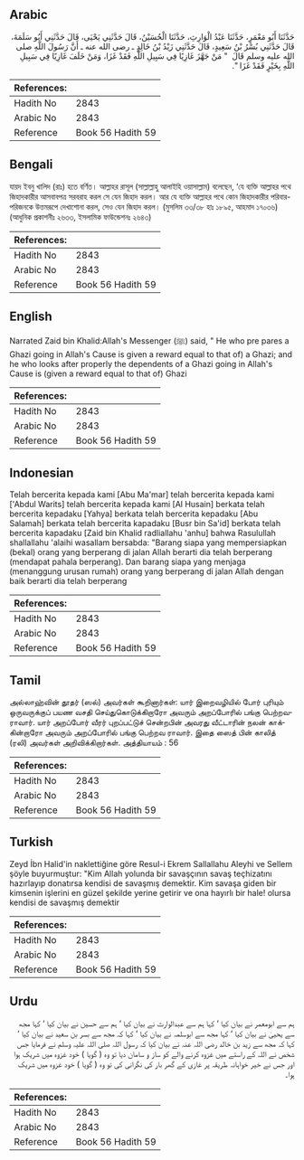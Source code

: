 ## Arabic


<div dir="rtl" lang="ar" style={{fontSize:'larger',backgroundColor:'#f8f9fa',padding:20}}>
حَدَّثَنَا أَبُو مَعْمَرٍ، حَدَّثَنَا عَبْدُ الْوَارِثِ، حَدَّثَنَا الْحُسَيْنُ، قَالَ حَدَّثَنِي يَحْيَى، قَالَ حَدَّثَنِي أَبُو سَلَمَةَ، قَالَ حَدَّثَنِي بُسْرُ بْنُ سَعِيدٍ، قَالَ حَدَّثَنِي زَيْدُ بْنُ خَالِدٍ ـ رضى الله عنه ـ أَنَّ رَسُولَ اللَّهِ صلى الله عليه وسلم قَالَ ‏ "‏ مَنْ جَهَّزَ غَازِيًا فِي سَبِيلِ اللَّهِ فَقَدْ غَزَا، وَمَنْ خَلَفَ غَازِيًا فِي سَبِيلِ اللَّهِ بِخَيْرٍ فَقَدْ غَزَا ‏"‏‏.‏
</div>
<div style={{backgroundColor:'#f8f9fa',padding:20, marginBottom: 10}}><table> <thead> <tr> <th>References:</th> <th></th> </tr> </thead> <tbody><tr><td>Hadith No</td><td>2843</td></tr><tr><td>Arabic No</td><td>2843</td></tr><tr><td>Reference</td><td>Book 56 Hadith 59</td></tr></tbody></table></div>

## Bengali


<div dir="ltr" lang="bn" style={{fontSize:'larger',backgroundColor:'#f8f9fa',padding:20}}>
যায়দ ইবনু খালিদ (রাঃ) হতে বর্ণিত। আল্লাহর রাসূল (সাল্লাল্লাহু আলাইহি ওয়াসাল্লাম) বলেছেন, ‘যে ব্যক্তি আল্লাহর পথে জিহাদকারীর আসবাবপত্র সরবরাহ করল সে যেন জিহাদ করল। আর যে ব্যক্তি আল্লাহর পথে কোন জিহাদকারীর পরিবার-পরিজনকে উত্তমরূপে দেখাশোনা করল, সেও যেন জিহাদ করল। (মুসলিম ৩৩/৩৮ হাঃ ১৮৯৫, আহমাদ ১৭০৩৬) (আধুনিক প্রকাশনীঃ ২৬৩৩, ইসলামিক ফাউন্ডেশনঃ ২৬৪৩)
</div>
<div style={{backgroundColor:'#f8f9fa',padding:20, marginBottom: 10}}><table> <thead> <tr> <th>References:</th> <th></th> </tr> </thead> <tbody><tr><td>Hadith No</td><td>2843</td></tr><tr><td>Arabic No</td><td>2843</td></tr><tr><td>Reference</td><td>Book 56 Hadith 59</td></tr></tbody></table></div>

## English


<div dir="ltr" lang="en" style={{fontSize:'larger',backgroundColor:'#f8f9fa',padding:20}}>
Narrated Zaid bin Khalid:Allah's Messenger (ﷺ) said, " He who pre pares a Ghazi going in Allah's Cause is given a reward equal to that of) a Ghazi; and he who looks after properly the dependents of a Ghazi going in Allah's Cause is (given a reward equal to that of) Ghazi
</div>
<div style={{backgroundColor:'#f8f9fa',padding:20, marginBottom: 10}}><table> <thead> <tr> <th>References:</th> <th></th> </tr> </thead> <tbody><tr><td>Hadith No</td><td>2843</td></tr><tr><td>Arabic No</td><td>2843</td></tr><tr><td>Reference</td><td>Book 56 Hadith 59</td></tr></tbody></table></div>

## Indonesian


<div dir="ltr" lang="id" style={{fontSize:'larger',backgroundColor:'#f8f9fa',padding:20}}>
Telah bercerita kepada kami [Abu Ma'mar] telah bercerita kepada kami ['Abdul Warits] telah bercerita kepada kami [Al Husain] berkata telah bercerita kepadaku [Yahya] berkata telah bercerita kepadaku [Abu Salamah] berkata telah bercerita kapadaku [Busr bin Sa'id] berkata telah bercerita kapadaku [Zaid bin Khalid radliallahu 'anhu] bahwa Rasulullah shallallahu 'alaihi wasallam bersabda: "Barang siapa yang mempersiapkan (bekal) orang yang berperang di jalan Allah berarti dia telah berperang (mendapat pahala berperang). Dan barang siapa yang menjaga (menanggung urusan rumah) orang yang berperang di jalan Allah dengan baik berarti dia telah berperang
</div>
<div style={{backgroundColor:'#f8f9fa',padding:20, marginBottom: 10}}><table> <thead> <tr> <th>References:</th> <th></th> </tr> </thead> <tbody><tr><td>Hadith No</td><td>2843</td></tr><tr><td>Arabic No</td><td>2843</td></tr><tr><td>Reference</td><td>Book 56 Hadith 59</td></tr></tbody></table></div>

## Tamil


<div dir="ltr" lang="ta" style={{fontSize:'larger',backgroundColor:'#f8f9fa',padding:20}}>
அல்லாஹ்வின் தூதர் (ஸல்) அவர்கள் கூறினார்கள்: யார் இறைவழியில் போர் புரியும் ஒருவருக்குப் பயண வசதி செய்துகொடுக்கிறாரோ அவரும் அறப்போரில் பங்கு பெற்றவராவார். யார் அறப்போர் வீரர் புறப்பட்டுச் சென்றபின் அவரது வீட்டாரின் நலன் காக்கின்றாரோ அவரும் அறப்போரில் பங்கு பெற்றவ ராவார். இதை ஸைத் பின் காலித் (ரலி) அவர்கள் அறிவிக்கிறார்கள். அத்தியாயம் : 56
</div>
<div style={{backgroundColor:'#f8f9fa',padding:20, marginBottom: 10}}><table> <thead> <tr> <th>References:</th> <th></th> </tr> </thead> <tbody><tr><td>Hadith No</td><td>2843</td></tr><tr><td>Arabic No</td><td>2843</td></tr><tr><td>Reference</td><td>Book 56 Hadith 59</td></tr></tbody></table></div>

## Turkish


<div dir="ltr" lang="tr" style={{fontSize:'larger',backgroundColor:'#f8f9fa',padding:20}}>
Zeyd İbn Halid'in naklettiğine göre ResuI-i Ekrem Sallallahu Aleyhi ve Sellem şöyle buyurmuştur: "Kim Allah yolunda bir savaşçının savaş teçhizatını hazırlayıp donatırsa kendisi de savaşmış demektir. Kim savaşa giden bir kimsenin işlerini en güzel şekilde yerine getirir ve ona hayırlı bir hale! olursa kendisi de savaşmış demektir
</div>
<div style={{backgroundColor:'#f8f9fa',padding:20, marginBottom: 10}}><table> <thead> <tr> <th>References:</th> <th></th> </tr> </thead> <tbody><tr><td>Hadith No</td><td>2843</td></tr><tr><td>Arabic No</td><td>2843</td></tr><tr><td>Reference</td><td>Book 56 Hadith 59</td></tr></tbody></table></div>

## Urdu


<div dir="rtl" lang="ur" style={{fontSize:'larger',backgroundColor:'#f8f9fa',padding:20}}>
ہم سے ابومعمر نے بیان کیا ‘ کہا ہم سے عبدالوارث نے بیان کیا ‘ ہم سے حسین نے بیان کیا ‘ کہا مجھ سے یحییٰ نے بیان کیا ‘ کہا مجھ سے ابوسلمہ نے بیان کیا ‘ کہا کہ مجھ سے بسر بن سعید نے بیان کیا ‘ کہا کہ مجھ سے زید بن خالد رضی اللہ عنہ نے بیان کیا کہ رسول اللہ صلی اللہ علیہ وسلم نے فرمایا جس شخص نے اللہ کے راستے میں غزوہ کرنے والے کو ساز و سامان دیا تو وہ ( گویا ) خود غزوہ میں شریک ہوا اور جس نے خیر خواہانہ طریقہ پر غازی کے گھر بار کی نگرانی کی تو وہ ( گویا ) خود غزوہ میں شریک ہوا۔
</div>
<div style={{backgroundColor:'#f8f9fa',padding:20, marginBottom: 10}}><table> <thead> <tr> <th>References:</th> <th></th> </tr> </thead> <tbody><tr><td>Hadith No</td><td>2843</td></tr><tr><td>Arabic No</td><td>2843</td></tr><tr><td>Reference</td><td>Book 56 Hadith 59</td></tr></tbody></table></div>